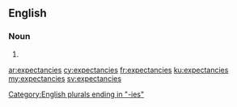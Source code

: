 ==English==

===Noun===
{{head|en|plural}}

# {{plural of|expectancy|lang=en|nocat=1}}

[[Category:English plurals ending in "-ies"]]

[[ar:expectancies]]
[[cy:expectancies]]
[[fr:expectancies]]
[[ku:expectancies]]
[[my:expectancies]]
[[sv:expectancies]]